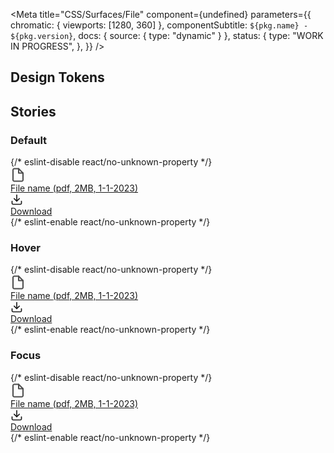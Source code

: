 

<Meta
  title="CSS/Surfaces/File"
  component={undefined}
  parameters={{
    chromatic: { viewports: [1280, 360] },
    componentSubtitle: `${pkg.name} - ${pkg.version}`,
    docs: { source: { type: "dynamic" } },
    status: {
      type: "WORK IN PROGRESS",
    },
  }}
/>

<Description markdown={readme} />

## Design Tokens

<DesignTokenDocBlock categoryName="File" viewType="table" />

## Stories

### Default

<Canvas>
  {/* eslint-disable react/no-unknown-property */}
  <Story name="Default">
    <a
      href="/example.pdf"
      class="denhaag-file"
      aria-labelledby="name"
      aria-describedby="description"
      download="Example"
    >
      <div class="denhaag-file__left">
        <svg
          className="denhaag-file__icon"
          xmlns="http://www.w3.org/2000/svg"
          width="24"
          height="25"
          viewBox="0 0 24 25"
          fill="none"
        >
          <path
            d="M13 2.5H6C5.46957 2.5 4.96086 2.71071 4.58579 3.08579C4.21071 3.46086 4 3.96957 4 4.5V20.5C4 21.0304 4.21071 21.5391 4.58579 21.9142C4.96086 22.2893 5.46957 22.5 6 22.5H18C18.5304 22.5 19.0391 22.2893 19.4142 21.9142C19.7893 21.5391 20 21.0304 20 20.5V9.5L13 2.5Z"
            stroke="#4B4B4B"
            stroke-width="2"
            stroke-linecap="round"
            stroke-linejoin="round"
          />
          <path d="M13 2.5V9.5H20" stroke="#4B4B4B" stroke-width="2" stroke-linecap="round" stroke-linejoin="round" />
        </svg>
      </div>
      <div class="denhaag-file__right">
        <div class="denhaag-file__label">
          <span id="name">File name </span>
          <span id="description">(pdf, 2MB, 1-1-2023)</span>
        </div>
        <div class="denhaag-file__link">
          <svg xmlns="http://www.w3.org/2000/svg" width="20" height="20" viewBox="0 0 20 20" fill="none">
            <path
              fill-rule="evenodd"
              clip-rule="evenodd"
              d="M2.49984 11.668C2.96007 11.668 3.33317 12.0411 3.33317 12.5013V15.8346C3.33317 16.0556 3.42097 16.2676 3.57725 16.4239C3.73353 16.5802 3.94549 16.668 4.1665 16.668H15.8332C16.0542 16.668 16.2661 16.5802 16.4224 16.4239C16.5787 16.2676 16.6665 16.0556 16.6665 15.8346V12.5013C16.6665 12.0411 17.0396 11.668 17.4998 11.668C17.9601 11.668 18.3332 12.0411 18.3332 12.5013V15.8346C18.3332 16.4977 18.0698 17.1336 17.6009 17.6024C17.1321 18.0712 16.4962 18.3346 15.8332 18.3346H4.1665C3.50346 18.3346 2.86758 18.0712 2.39874 17.6024C1.9299 17.1336 1.6665 16.4977 1.6665 15.8346V12.5013C1.6665 12.0411 2.0396 11.668 2.49984 11.668Z"
              fill="currentColor"
            />
            <path
              fill-rule="evenodd"
              clip-rule="evenodd"
              d="M5.24408 7.74408C5.56951 7.41864 6.09715 7.41864 6.42259 7.74408L10 11.3215L13.5774 7.74408C13.9028 7.41864 14.4305 7.41864 14.7559 7.74408C15.0814 8.06951 15.0814 8.59715 14.7559 8.92259L10.5893 13.0893C10.2638 13.4147 9.73618 13.4147 9.41074 13.0893L5.24408 8.92259C4.91864 8.59715 4.91864 8.06951 5.24408 7.74408Z"
              fill="currentColor"
            />
            <path
              fill-rule="evenodd"
              clip-rule="evenodd"
              d="M9.99984 1.66797C10.4601 1.66797 10.8332 2.04106 10.8332 2.5013V12.5013C10.8332 12.9615 10.4601 13.3346 9.99984 13.3346C9.5396 13.3346 9.1665 12.9615 9.1665 12.5013V2.5013C9.1665 2.04106 9.5396 1.66797 9.99984 1.66797Z"
              fill="currentColor"
            />
          </svg>
          <div class="utrecht-link" tabindex="-1">
            Download
          </div>
        </div>
      </div>
    </a>
  </Story>
  {/* eslint-enable react/no-unknown-property */}
</Canvas>

### Hover

<Canvas>
  {/* eslint-disable react/no-unknown-property */}
  <Story name="Hover">
    <a
      href="/example.pdf"
      class="denhaag-file denhaag-file--hover"
      aria-labelledby="name"
      aria-describedby="description"
      download="Example"
    >
      <div class="denhaag-file__left">
        <svg
          className="denhaag-file__icon"
          xmlns="http://www.w3.org/2000/svg"
          width="24"
          height="25"
          viewBox="0 0 24 25"
          fill="none"
        >
          <path
            d="M13 2.5H6C5.46957 2.5 4.96086 2.71071 4.58579 3.08579C4.21071 3.46086 4 3.96957 4 4.5V20.5C4 21.0304 4.21071 21.5391 4.58579 21.9142C4.96086 22.2893 5.46957 22.5 6 22.5H18C18.5304 22.5 19.0391 22.2893 19.4142 21.9142C19.7893 21.5391 20 21.0304 20 20.5V9.5L13 2.5Z"
            stroke="#4B4B4B"
            stroke-width="2"
            stroke-linecap="round"
            stroke-linejoin="round"
          />
          <path d="M13 2.5V9.5H20" stroke="#4B4B4B" stroke-width="2" stroke-linecap="round" stroke-linejoin="round" />
        </svg>
      </div>
      <div class="denhaag-file__right">
        <div class="denhaag-file__label">
          <span id="name">File name </span>
          <span id="description">(pdf, 2MB, 1-1-2023)</span>
        </div>
        <div class="denhaag-file__link">
          <svg xmlns="http://www.w3.org/2000/svg" width="20" height="20" viewBox="0 0 20 20" fill="none">
            <path
              fill-rule="evenodd"
              clip-rule="evenodd"
              d="M2.49984 11.668C2.96007 11.668 3.33317 12.0411 3.33317 12.5013V15.8346C3.33317 16.0556 3.42097 16.2676 3.57725 16.4239C3.73353 16.5802 3.94549 16.668 4.1665 16.668H15.8332C16.0542 16.668 16.2661 16.5802 16.4224 16.4239C16.5787 16.2676 16.6665 16.0556 16.6665 15.8346V12.5013C16.6665 12.0411 17.0396 11.668 17.4998 11.668C17.9601 11.668 18.3332 12.0411 18.3332 12.5013V15.8346C18.3332 16.4977 18.0698 17.1336 17.6009 17.6024C17.1321 18.0712 16.4962 18.3346 15.8332 18.3346H4.1665C3.50346 18.3346 2.86758 18.0712 2.39874 17.6024C1.9299 17.1336 1.6665 16.4977 1.6665 15.8346V12.5013C1.6665 12.0411 2.0396 11.668 2.49984 11.668Z"
              fill="currentColor"
            />
            <path
              fill-rule="evenodd"
              clip-rule="evenodd"
              d="M5.24408 7.74408C5.56951 7.41864 6.09715 7.41864 6.42259 7.74408L10 11.3215L13.5774 7.74408C13.9028 7.41864 14.4305 7.41864 14.7559 7.74408C15.0814 8.06951 15.0814 8.59715 14.7559 8.92259L10.5893 13.0893C10.2638 13.4147 9.73618 13.4147 9.41074 13.0893L5.24408 8.92259C4.91864 8.59715 4.91864 8.06951 5.24408 7.74408Z"
              fill="currentColor"
            />
            <path
              fill-rule="evenodd"
              clip-rule="evenodd"
              d="M9.99984 1.66797C10.4601 1.66797 10.8332 2.04106 10.8332 2.5013V12.5013C10.8332 12.9615 10.4601 13.3346 9.99984 13.3346C9.5396 13.3346 9.1665 12.9615 9.1665 12.5013V2.5013C9.1665 2.04106 9.5396 1.66797 9.99984 1.66797Z"
              fill="currentColor"
            />
          </svg>
          <div class="utrecht-link" tabindex="-1">
            Download
          </div>
        </div>
      </div>
    </a>
  </Story>
  {/* eslint-enable react/no-unknown-property */}
</Canvas>

### Focus

<Canvas>
  {/* eslint-disable react/no-unknown-property */}
  <Story name="Focus">
    <a
      href="/example.pdf"
      class="denhaag-file denhaag-file--focus"
      aria-labelledby="name"
      aria-describedby="description"
      download="Example"
    >
      <div class="denhaag-file__left">
        <svg
          className="denhaag-file__icon"
          xmlns="http://www.w3.org/2000/svg"
          width="24"
          height="25"
          viewBox="0 0 24 25"
          fill="none"
        >
          <path
            d="M13 2.5H6C5.46957 2.5 4.96086 2.71071 4.58579 3.08579C4.21071 3.46086 4 3.96957 4 4.5V20.5C4 21.0304 4.21071 21.5391 4.58579 21.9142C4.96086 22.2893 5.46957 22.5 6 22.5H18C18.5304 22.5 19.0391 22.2893 19.4142 21.9142C19.7893 21.5391 20 21.0304 20 20.5V9.5L13 2.5Z"
            stroke="#4B4B4B"
            stroke-width="2"
            stroke-linecap="round"
            stroke-linejoin="round"
          />
          <path d="M13 2.5V9.5H20" stroke="#4B4B4B" stroke-width="2" stroke-linecap="round" stroke-linejoin="round" />
        </svg>
      </div>
      <div class="denhaag-file__right">
        <div class="denhaag-file__label">
          <span id="name">File name </span>
          <span id="description">(pdf, 2MB, 1-1-2023)</span>
        </div>
        <div class="denhaag-file__link">
          <svg xmlns="http://www.w3.org/2000/svg" width="20" height="20" viewBox="0 0 20 20" fill="none">
            <path
              fill-rule="evenodd"
              clip-rule="evenodd"
              d="M2.49984 11.668C2.96007 11.668 3.33317 12.0411 3.33317 12.5013V15.8346C3.33317 16.0556 3.42097 16.2676 3.57725 16.4239C3.73353 16.5802 3.94549 16.668 4.1665 16.668H15.8332C16.0542 16.668 16.2661 16.5802 16.4224 16.4239C16.5787 16.2676 16.6665 16.0556 16.6665 15.8346V12.5013C16.6665 12.0411 17.0396 11.668 17.4998 11.668C17.9601 11.668 18.3332 12.0411 18.3332 12.5013V15.8346C18.3332 16.4977 18.0698 17.1336 17.6009 17.6024C17.1321 18.0712 16.4962 18.3346 15.8332 18.3346H4.1665C3.50346 18.3346 2.86758 18.0712 2.39874 17.6024C1.9299 17.1336 1.6665 16.4977 1.6665 15.8346V12.5013C1.6665 12.0411 2.0396 11.668 2.49984 11.668Z"
              fill="currentColor"
            />
            <path
              fill-rule="evenodd"
              clip-rule="evenodd"
              d="M5.24408 7.74408C5.56951 7.41864 6.09715 7.41864 6.42259 7.74408L10 11.3215L13.5774 7.74408C13.9028 7.41864 14.4305 7.41864 14.7559 7.74408C15.0814 8.06951 15.0814 8.59715 14.7559 8.92259L10.5893 13.0893C10.2638 13.4147 9.73618 13.4147 9.41074 13.0893L5.24408 8.92259C4.91864 8.59715 4.91864 8.06951 5.24408 7.74408Z"
              fill="currentColor"
            />
            <path
              fill-rule="evenodd"
              clip-rule="evenodd"
              d="M9.99984 1.66797C10.4601 1.66797 10.8332 2.04106 10.8332 2.5013V12.5013C10.8332 12.9615 10.4601 13.3346 9.99984 13.3346C9.5396 13.3346 9.1665 12.9615 9.1665 12.5013V2.5013C9.1665 2.04106 9.5396 1.66797 9.99984 1.66797Z"
              fill="currentColor"
            />
          </svg>
          <div class="utrecht-link" tabindex="-1">
            Download
          </div>
        </div>
      </div>
    </a>
  </Story>
  {/* eslint-enable react/no-unknown-property */}
</Canvas>
